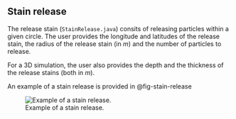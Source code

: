 ## Stain release

The release stain (`StainRelease.java`) consits of releasing particles within a given circle. The user provides the longitude and latitudes of the release stain, the radius of the release stain (in $m$) and the number of particles to release.

For a 3D simulation, the user also provides the depth and the thickness of the release stains (both in $m$).

An example of a stain release is provided in @fig-stain-release

![Example of a stain release.](release/_static/release_stain.jpg){#fig-stain-release}
